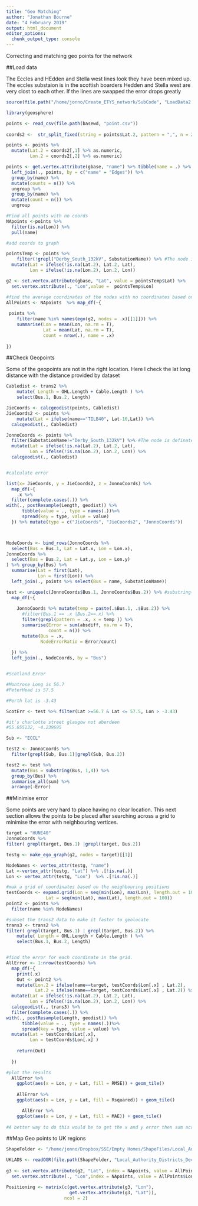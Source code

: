 ```yaml
---
title: "Geo Matching"
author: "Jonathan Bourne"
date: "4 February 2019"
output: html_document
editor_options: 
  chunk_output_type: console
---
```


Correcting and matching geo points for the network

##Load data


The Eccles and HEdden and Stella west lines look they have been mixed up.
The eccles substaion is in the scottish boarders
Hedden and Stella west are very clost to each other.
If the lines are swapped the error drops greatly

```r

source(file.path("/home/jonno/Create_ETYS_network/SubCode", "LoadData2.R"))

library(geosphere)

points <- read_csv(file.path(basewd, "point.csv"))
  
coords2 <-  str_split_fixed(string = points$Lat.2, pattern = ",", n = 2)

points <- points %>%
  mutate(Lat.2 = coords2[,1] %>% as.numeric,
         Lon.2 = coords2[,2] %>% as.numeric)

points <- get.vertex.attribute(gbase, "name") %>% tibble(name = .) %>%
  left_join(., points, by = c("name" = "Edges")) %>%
  group_by(name) %>%
  mutate(counts = n()) %>%
  ungroup %>%
  group_by(name) %>%
  mutate(count = n()) %>%
  ungroup

```

```r
#Find all points with no coords
NApoints <-points %>%
  filter(is.na(Lon)) %>%
  pull(name)

#add coords to graph

pointsTemp <- points %>%
    filter(!grepl("Derby_South_132kV", SubstationName)) %>% #The node is definately not Derby south
  mutate(Lat = ifelse(!is.na(Lat.2), Lat.2, Lat),
         Lon = ifelse(!is.na(Lon.2), Lon.2, Lon)) 

g2 <- set.vertex.attribute(gbase, "Lat", value = pointsTemp$Lat) %>%
  set.vertex.attribute(., "Lon",value =  pointsTemp$Lon)

#find the average coordinates of the nodes with no coordinates based on thier ego networks
AllPoints <- NApoints  %>% map_df(~{
  
 points %>% 
    filter(name %in% names(ego(g2, nodes = .x)[[1]])) %>%
    summarise(Lon = mean(Lon, na.rm = T),
              Lat = mean(Lat, na.rm = T),
              count = nrow(.), name = .x)
  
})
```


##Check Geopoints

Some of the geopoints are not in the right location. Here I check the lat long distance with the distance provided by dataset

```r

Cabledist <- trans2 %>%
    mutate( Length = OHL.Length + Cable.Length ) %>%
    select(Bus.1, Bus.2, Length)

JieCoords <- calcgeodist(points, Cabledist)
JieCoords2 <- points %>%
    mutate(Lat = ifelse(name=="TILB40", Lat-10,Lat)) %>%
  calcgeodist(., Cabledist)

JonnoCoords <- points %>%
  filter(SubstationName!="Derby_South_132kV") %>% #The node is definately not Derby south
  mutate(Lat = ifelse(!is.na(Lat.2), Lat.2, Lat),
         Lon = ifelse(!is.na(Lon.2), Lon.2, Lon)) %>%
  calcgeodist(., Cabledist)


#calculate error

list(x= JieCoords, y = JieCoords2, z = JonnoCoords) %>%
  map_df(~{
    .x %>%
  filter(complete.cases(.)) %>%
with(., postResample(Length, geodist)) %>% 
      tibble(value = ., type = names(.))%>%
      spread(key = type, value = value)
  }) %>% mutate(type = c("JieCoords", "JieCoords2", "JonnoCoords"))



NodeCoords <- bind_rows(JonnoCoords %>%
  select(Bus = Bus.1, Lat = Lat.x, Lon = Lon.x),
JonnoCoords %>%
  select(Bus = Bus.2, Lat = Lat.y, Lon = Lon.y)
) %>% group_by(Bus) %>%
  summarise(Lat = first(Lat),
            Lon = first(Lon)) %>%
  left_join(., points %>% select(Bus = name, SubstationName))

test <- unique(c(JonnoCoords$Bus.1, JonnoCoords$Bus.2)) %>% #substring(., 1,4) %>%
  map_df(~{
    
    JonnoCoords %>% mutate(temp = paste(.$Bus.1, .$Bus.2)) %>%
      #filter(Bus.1 == .x |Bus.2==.x) %>%
      filter(grepl(pattern = .x, x = temp )) %>%
      summarise(Error = sum(absdiff, na.rm = T),
                count = n()) %>%
      mutate(Bus = .x, 
             NodeErrorRatio = Error/count)
    
  }) %>%
  left_join(., NodeCoords, by = "Bus")


#Scotland Error

#Montrose Long is 56.7
#PeterHead is 57.5

#Perth lat is -3.43

ScotErr <- test %>% filter(Lat >=56.7 & Lat <= 57.5, Lon > -3.43)

#it's charlotte street glasgow not aberdeen
#55.855132, -4.239695

Sub <- "ECCL"

test2 <- JonnoCoords %>%
  filter(grepl(Sub, Bus.1)|grepl(Sub, Bus.2))

test2 <- test %>%
  mutate(Bus = substring(Bus, 1,4)) %>%
  group_by(Bus) %>%
  summarise_all(sum) %>%
  arrange(-Error)


```

##Minimise error

Some points are very hard to place having no clear location. This next section allows the points to be placed after searching across a grid to minimise the error with neighbouring vertices.

```r
target = "HUNE40"
JonnoCoords %>%
filter( grepl(target, Bus.1) |grepl(target, Bus.2))

testg <- make_ego_graph(g2, nodes = target)[[1]]

NodeNames <- vertex_attr(testg, "name")
Lat <-vertex_attr(testg, "Lat") %>% .[!is.na(.)]
Lon <- vertex_attr(testg, "Lon")  %>% .[!is.na(.)]

#mak a grid of coordinates based on the neighbouring positions
testCoords <- expand.grid(Lon = seq(min(Lon), max(Lon), length.out = 100),
               Lat = seq(min(Lat), max(Lat), length.out = 100))
point2 <- points %>%
  filter(name %in% NodeNames) 

#subset the trans2 data to make it faster to geolocate
trans3 <- trans2 %>%
filter( grepl(target, Bus.1) | grepl(target, Bus.2)) %>%
    mutate( Length = OHL.Length + Cable.Length ) %>%
    select(Bus.1, Bus.2, Length)


#find the error for each coordinate in the grid.
AllError <- 1:nrow(testCoords) %>%
  map_df(~{
    print(.x)
    Out <- point2 %>%
    mutate(Lon.2 = ifelse(name==target, testCoords$Lon[.x] , Lat.2),
           Lat.2 = ifelse(name==target, testCoords$Lat[.x] , Lat.2)) %>%
  mutate(Lat = ifelse(!is.na(Lat.2), Lat.2, Lat),
         Lon = ifelse(!is.na(Lon.2), Lon.2, Lon)) %>%
  calcgeodist(., trans3) %>%
  filter(complete.cases(.)) %>%
with(., postResample(Length, geodist)) %>% 
      tibble(value = ., type = names(.))%>%
      spread(key = type, value = value) %>%
  mutate(Lat = testCoords$Lat[.x],
         Lon = testCoords$Lon[.x] )
    
    return(Out)
    
  })

#plot the results
  AllError %>%
    ggplot(aes(x = Lon, y = Lat, fill = RMSE)) + geom_tile()
  
    AllError %>%
    ggplot(aes(x = Lon, y = Lat, fill = Rsquared)) + geom_tile()

      AllError %>%
    ggplot(aes(x = Lon, y = Lat, fill = MAE)) + geom_tile()
    
#A better way to do this would be to get the x and y error then sum across all connected node to get the total error components. then move the node that distance on x and y. This makes the force of all the connecting nodes 0 and is the minimum error point.
```


##Map Geo points to UK regions

```r
ShapeFolder <- "/home/jonno/Dropbox/SSE/Empty Homes/ShapeFiles/Local_Authority_Districts_December_2014_Ultra_Generalised_Clipped_Boundaries_in_Great_Britain"

UKLADS <- readOGR(file.path(ShapeFolder, "Local_Authority_Districts_December_2014_Ultra_Generalised_Clipped_Boundaries_in_Great_Britain.shp"))
  
g3 <- set.vertex.attribute(g2, "Lat", index = NApoints, value = AllPoints$Lat) %>%
  set.vertex.attribute(., "Lon",index = NApoints, value = AllPoints$Lon)

Positioning <- matrix(c(get.vertex.attribute(g3, "Lon"),
                        get.vertex.attribute(g3, "Lat")),
                      ncol = 2)
```

